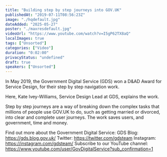 ```yaml
---
title: "Building step by step journeys into GOV.UK"
publishedAt: "2019-07-11T08:56:23Z"
image: "./hqdefault.jpg"
dateAdded: "2025-05-27"
poster: "./maxresdefault.jpg"
videoUrl: "https://www.youtube.com/watch?v=I5gP62TX8aQ"
localImages: true
tags: ["Unsorted"]
categories: ["Video"]
duration: "0:02:00"
privacyStatus: "undefined"
draft: true
speakers: ["Unsorted"]
---
```

In May 2019, the Government Digital Service (GDS) won a D&AD Award for Service Design, for their step by step navigation work.

Here, Kate Ivey-Williams, Service Design Lead at GDS, explains the work.

Step by step journeys are a way of breaking down the complex tasks that millions of people use GOV.UK to do, such as getting married or divorced, into clear and complete user journeys. The work saves users, and government, time and money.

Find out more about the Government Digital Service:
GDS Blog: https://gds.blog.gov.uk/
Twitter: https://twitter.com/gdsteam 
Instagram: https://instagram.com/gdsteam/ 
Subscribe to our YouTube channel: 
https://www.youtube.com/user/GovDigitalService?sub_confirmation=1
